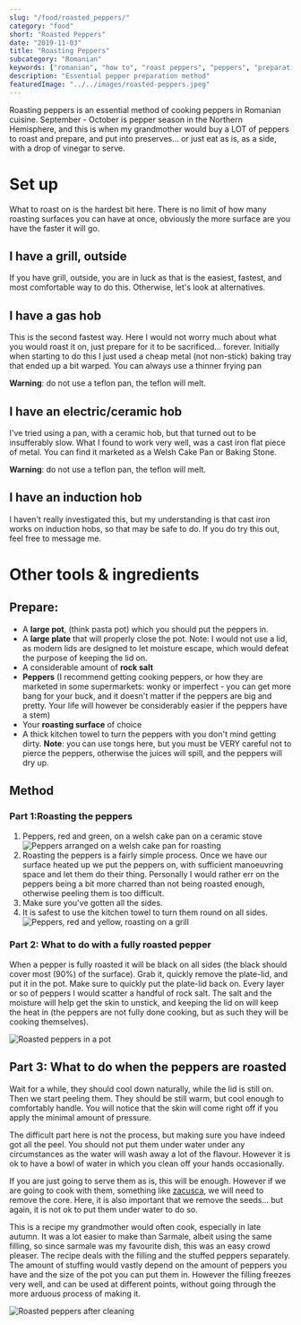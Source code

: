 ```yaml
---
slug: "/food/roasted_peppers/"
category: "food"
short: "Roasted Peppers"
date: "2019-11-03"
title: "Roasting Peppers"
subcategory: "Romanian"
keywords: ["romanian", "how to", "roast peppers", "peppers", "preparation", "how to prepare peppers", "recipe", "reteta", "instructiuni", "peppers for zacusca", "sweet peppers", "bbq peppers", "bbq"]
description: "Essential pepper preparation method"
featuredImage: "../../images/roasted-peppers.jpeg"
---
```


Roasting peppers is an essential method of cooking peppers in Romanian cuisine. September - October is pepper season in the Northern Hemisphere, and this is when my grandmother would buy a LOT of peppers to roast and prepare, and put into preserves... or just eat as is, as a side, with a drop of vinegar to serve. 

# Set up
What to roast on is the hardest bit here. There is no limit of how many roasting surfaces you can have at once, obviously the more surface are you have the faster it will go.

## I have a grill, outside
If you have grill, outside, you are in luck as that is the easiest, fastest, and most comfortable way to do this. Otherwise, let's look at alternatives.

## I have a gas hob
This is the second fastest way. Here I would not worry much about what you would roast it on, just prepare for it to be sacrificed... forever. Initially when starting to do this I just used a cheap metal (not non-stick) baking tray that ended up a bit warped. You can always use a thinner frying pan

**Warning**: do not use a teflon pan, the teflon will melt.

## I have an electric/ceramic hob
I've tried using a pan, with a ceramic hob, but that turned out to be insufferably slow. What I found to work very well, was a cast iron flat piece of metal. You can find it marketed as a Welsh Cake Pan or Baking Stone.

**Warning**: do not use a teflon pan, the teflon will melt.
## I have an induction hob
I haven't really investigated this, but my understanding is that cast iron works on induction hobs, so that may be safe to do. If you do try this out, feel free to message me.

# Other tools & ingredients
## Prepare:
- A **large pot**, (think pasta pot) which you should put the peppers in. 
- A **large plate** that will properly close the pot. Note: I would not use a lid, as modern lids are designed to let moisture escape, which would defeat the purpose of keeping the lid on.
- A considerable amount of **rock salt** 
- **Peppers** (I recommend getting cooking peppers, or how they are marketed in some supermarkets: wonky or imperfect - you can get more bang for your buck, and it doesn't matter if the peppers are big and pretty. Your life will however be considerably easier if the peppers have a stem)
- Your **roasting surface** of choice
- A thick kitchen towel to turn the peppers with you don't mind getting dirty. **Note**: you can use tongs here, but you must be VERY careful not to pierce the peppers, otherwise the juices will spill, and the peppers will dry up.

## Method
### Part 1:Roasting the peppers
1. Peppers, red and green, on a welsh cake pan on a ceramic stove
![Peppers arranged on a welsh cake pan for roasting](../../images/pre-roasted-peppers.jpeg)
3. Roasting the peppers is a fairly simple process. Once we have our surface heated up we put the peppers on, with sufficient manoeuvring space and let them do their thing. Personally I would rather err on the peppers being a bit more charred than not being roasted enough, otherwise peeling them is too difficult.
4. Make sure you've gotten all the sides. 
5. It is safest to use the kitchen towel to turn them round on all sides. 
![Peppers, red and yellow, roasting on a grill](../../images/roasting-peppers-bbq.jpeg)


### Part 2: What to do with a fully roasted pepper
When a pepper is fully roasted it will be black on all sides (the black should cover most (90%) of the surface). Grab it, quickly remove the plate-lid, and put it in the pot. Make sure to quickly put the plate-lid back on. Every layer or so of peppers I would scatter a handful of rock salt. The salt and the moisture will help get the skin to unstick, and keeping the lid on will keep the heat in (the peppers are not fully done cooking, but as such they will be cooking themselves).

![Roasted peppers in a pot](../../images/roasted-peppers-in-pot.jpeg)

## Part 3: What to do when the peppers are roasted
Wait for a while, they should cool down naturally, while the lid is still on. Then we start peeling them. They should be still warm, but cool enough to comfortably handle. You will notice that the skin will come right off if you apply the minimal amount of pressure.

The difficult part here is not the process, but making sure you have indeed got all the peel. You should not put them under water under any circumstances as the water will wash away a lot of the flavour.  However it is ok to have a bowl of water in which you clean off your hands occasionally. 


If you are just going to serve them as is, this will be enough. However if we are going to cook with them, something like [zacusca](/food/zacusca/), we will need to remove the core. Here, it is also important that we remove the seeds... but again, it is not ok to put them under water to do so.

This is a recipe my grandmother would often cook, especially in late autumn. It was a lot easier to make than Sarmale, albeit using the same filling, so since sarmale was my favourite dish, this was an easy crowd pleaser. The recipe deals with the filling and the stuffed peppers separately. The amount of stuffing would vastly depend on the amount of peppers you have and the size of the pot you can put them in. However the filling freezes very well, and can be used at different points, without going through the more arduous process of making it.

![Roasted peppers after cleaning](../../images/roasted-peppers.jpeg)